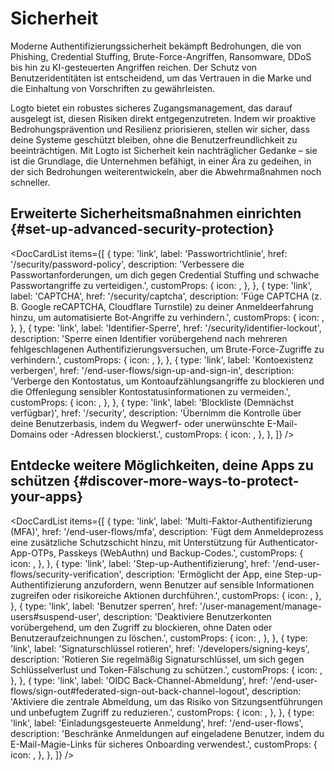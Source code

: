 
# Sicherheit

Moderne Authentifizierungssicherheit bekämpft Bedrohungen, die von Phishing, Credential Stuffing, Brute-Force-Angriffen, Ransomware, DDoS bis hin zu KI-gesteuerten Angriffen reichen. Der Schutz von Benutzeridentitäten ist entscheidend, um das Vertrauen in die Marke und die Einhaltung von Vorschriften zu gewährleisten.

Logto bietet ein robustes sicheres Zugangsmanagement, das darauf ausgelegt ist, diesen Risiken direkt entgegenzutreten. Indem wir proaktive Bedrohungsprävention und Resilienz priorisieren, stellen wir sicher, dass deine Systeme geschützt bleiben, ohne die Benutzerfreundlichkeit zu beeinträchtigen. Mit Logto ist Sicherheit kein nachträglicher Gedanke – sie ist die Grundlage, die Unternehmen befähigt, in einer Ära zu gedeihen, in der sich Bedrohungen weiterentwickeln, aber die Abwehrmaßnahmen noch schneller.

## Erweiterte Sicherheitsmaßnahmen einrichten \{#set-up-advanced-security-protection}

<DocCardList
  items={[
    {
      type: 'link',
      label: 'Passwortrichtlinie',
      href: '/security/password-policy',
      description:
        'Verbessere die Passwortanforderungen, um dich gegen Credential Stuffing und schwache Passwortangriffe zu verteidigen.',
      customProps: {
        icon: <KeyIcon />,
      },
    },
    {
      type: 'link',
      label: 'CAPTCHA',
      href: '/security/captcha',
      description:
        'Füge CAPTCHA (z. B. Google reCAPTCHA, Cloudflare Turnstile) zu deiner Anmeldeerfahrung hinzu, um automatisierte Bot-Angriffe zu verhindern.',
      customProps: {
        icon: <CheckboxIcon />,
      },
    },
    {
      type: 'link',
      label: 'Identifier-Sperre',
      href: '/security/identifier-lockout',
      description:
        'Sperre einen Identifier vorübergehend nach mehreren fehlgeschlagenen Authentifizierungsversuchen, um Brute-Force-Zugriffe zu verhindern.',
      customProps: {
        icon: <LockIcon />,
      },
    },
    {
      type: 'link',
      label: 'Kontoexistenz verbergen',
      href: '/end-user-flows/sign-up-and-sign-in',
      description:
        'Verberge den Kontostatus, um Kontoaufzählungsangriffe zu blockieren und die Offenlegung sensibler Kontostatusinformationen zu vermeiden.',
      customProps: {
        icon: <HideIcon />,
      },
    },
    {
      type: 'link',
      label: 'Blockliste (Demnächst verfügbar)',
      href: '/security',
      description:
        'Übernimm die Kontrolle über deine Benutzerbasis, indem du Wegwerf- oder unerwünschte E-Mail-Domains oder -Adressen blockierst.',
      customProps: {
        icon: <BlockUserIcon />,
      },
    },
  ]}
/>

## Entdecke weitere Möglichkeiten, deine Apps zu schützen \{#discover-more-ways-to-protect-your-apps}

<DocCardList
  items={[
    {
      type: 'link',
      label: 'Multi-Faktor-Authentifizierung (MFA)',
      href: '/end-user-flows/mfa',
      description:
        'Fügt dem Anmeldeprozess eine zusätzliche Schutzschicht hinzu, mit Unterstützung für Authenticator-App-OTPs, Passkeys (WebAuthn) und Backup-Codes.',
      customProps: {
        icon: <LockIcon />,
      },
    },
    {
      type: 'link',
      label: 'Step-up-Authentifizierung',
      href: '/end-user-flows/security-verification',
      description:
        'Ermöglicht der App, eine Step-up-Authentifizierung anzufordern, wenn Benutzer auf sensible Informationen zugreifen oder risikoreiche Aktionen durchführen.',
      customProps: {
        icon: <SecurityIcon />,
      },
    },
    {
      type: 'link',
      label: 'Benutzer sperren',
      href: '/user-management/manage-users#suspend-user',
      description:
        'Deaktiviere Benutzerkonten vorübergehend, um den Zugriff zu blockieren, ohne Daten oder Benutzeraufzeichnungen zu löschen.',
      customProps: {
        icon: <SuspendIcon />,
      },
    },
    {
      type: 'link',
      label: 'Signaturschlüssel rotieren',
      href: '/developers/signing-keys',
      description:
        'Rotieren Sie regelmäßig Signaturschlüssel, um sich gegen Schlüsselverlust und Token-Fälschung zu schützen.',
      customProps: {
        icon: <SendEmailIcon />,
      },
    },
    {
      type: 'link',
      label: 'OIDC Back-Channel-Abmeldung',
      href: '/end-user-flows/sign-out#federated-sign-out-back-channel-logout',
      description:
        'Aktiviere die zentrale Abmeldung, um das Risiko von Sitzungsentführungen und unbefugtem Zugriff zu reduzieren.',
      customProps: {
        icon: <SuspendIcon />,
      },
    },
    {
      type: 'link',
      label: 'Einladungsgesteuerte Anmeldung',
      href: '/end-user-flows',
      description:
        'Beschränke Anmeldungen auf eingeladene Benutzer, indem du E-Mail-Magie-Links für sicheres Onboarding verwendest.',
      customProps: {
        icon: <SendEmailIcon />,
      },
    },
  ]}
/>
